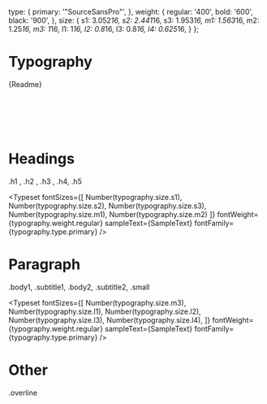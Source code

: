 <!-- Typography.stories.mdx -->




<Meta title="Typography" />

  type: {
    primary: '"SourceSansPro"',
  },
  weight: {
    regular: '400',
    bold: '600',
    black: '900',
  },
  size: {
    s1: 3.052*16,
    s2: 2.441*16,
    s3: 1.953*16,
    m1: 1.563*16,
    m2: 1.25*16,
    m3: 1*16,
    l1: 1*16,
    l2: 0.8*16,
    l3: 0.8*16,
    l4: 0.625*16,
  }
};





# Typography


<Description>{Readme}</Description>

<div> 
<br></br>
<br></br>
<h1> Headings</h1>
<p> .h1 , .h2 , .h3 , .h4, .h5 </p>
</div> 

<Typeset
  fontSizes={[
    Number(typography.size.s1),
    Number(typography.size.s2),
    Number(typography.size.s3),
    Number(typography.size.m1),
    Number(typography.size.m2)
  ]}
  fontWeight={typography.weight.regular}
  sampleText={SampleText}
  fontFamily={typography.type.primary}
/>

<div> 
<h1>Paragraph</h1>
<p> .body1, .subtitle1, .body2, .subtitle2, .small </p>
</div>


<Typeset
  fontSizes={[
    Number(typography.size.m3),
    Number(typography.size.l1),
    Number(typography.size.l2),
    Number(typography.size.l3),
    Number(typography.size.l4),
  ]}
  fontWeight={typography.weight.regular}
  sampleText={SampleText}
  fontFamily={typography.type.primary}
/>
<div> 
<h1> Other  </h1>
<p>.overline </p>
</div> 
<Typeset
  fontSizes={[
    Number(typography.size.l4),
  ]}
  fontWeight={typography.weight.regular}
  sampleText={SampleText}
  fontFamily={typography.type.primary}
/>
